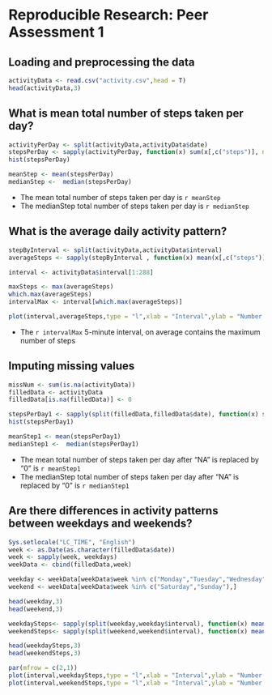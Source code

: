 Reproducible Research: Peer Assessment 1
========================================================

## Loading and preprocessing the data
```r
activityData <- read.csv("activity.csv",head = T)
head(activityData,3)
```

## What is mean total number of steps taken per day?
```r
activityPerDay <- split(activityData,activityData$date)
stepsPerDay <- sapply(activityPerDay, function(x) sum(x[,c("steps")], na.rm = T))
hist(stepsPerDay)

meanStep <- mean(stepsPerDay)
medianStep <-  median(stepsPerDay)

```
 - The mean total number of steps taken per day is `r meanStep`
 - The medianStep total number of steps taken per day is `r medianStep`


## What is the average daily activity pattern?
```r
stepByInterval <- split(activityData,activityData$interval)
averageSteps <- sapply(stepByInterval , function(x) mean(x[,c("steps")], na.rm = T))

interval <- activityData$interval[1:288]

maxSteps <- max(averageSteps)
which.max(averageSteps)
intervalMax <- interval[which.max(averageSteps)]

plot(interval,averageSteps,type = "l",xlab = "Interval",ylab = "Number of steps")

```

 - The `r intervalMax` 5-minute interval, on average contains the maximum number of steps

## Imputing missing values
```r
missNum <- sum(is.na(activityData))
filledData <- activityData
filledData[is.na(filledData)] <- 0

stepsPerDay1 <- sapply(split(filledData,filledData$date), function(x) sum(x[,c("steps")], na.rm = T))
hist(stepsPerDay1)

meanStep1 <- mean(stepsPerDay1)
medianStep1 <-  median(stepsPerDay1)

```

 - The mean total number of steps taken per day after "NA" is replaced by "0" is `r meanStep1`
 - The medianStep total number of steps taken per day after "NA" is replaced by "0" is `r medianStep1`


## Are there differences in activity patterns between weekdays and weekends?
```r
Sys.setlocale("LC_TIME", "English")
week <- as.Date(as.character(filledData$date))
week <- sapply(week, weekdays)
weekData <- cbind(filledData,week)

weekday <- weekData[weekData$week %in% c("Monday","Tuesday","Wednesday","Thursday","Friday"),]
weekend <- weekData[weekData$week %in% c("Saturday","Sunday"),]

head(weekday,3)
head(weekend,3)

weekdaySteps<- sapply(split(weekday,weekday$interval), function(x) mean(x[,c("steps")], na.rm = T))
weekendSteps<- sapply(split(weekend,weekend$interval), function(x) mean(x[,c("steps")], na.rm = T))

head(weekdaySteps,3)
head(weekendSteps,3)

par(mfrow = c(2,1))
plot(interval,weekdaySteps,type = "l",xlab = "Interval",ylab = "Number of steps",main = "Weekday")
plot(interval,weekendSteps,type = "l",xlab = "Interval",ylab = "Number of steps",main = "Weekend")

```
